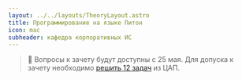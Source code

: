 ```yaml
---
layout: ../../layouts/TheoryLayout.astro
title: Программирование на языке Питон
icon: mac
subheader: кафедра корпоративных ИС
---
```


> 🤬 Вопросы к зачету будут доступны с 25 мая. Для допуска к зачету необходимо
[решить 12 задач](https://github.com/k0ndrateff/mirea_python)
из ЦАП.

